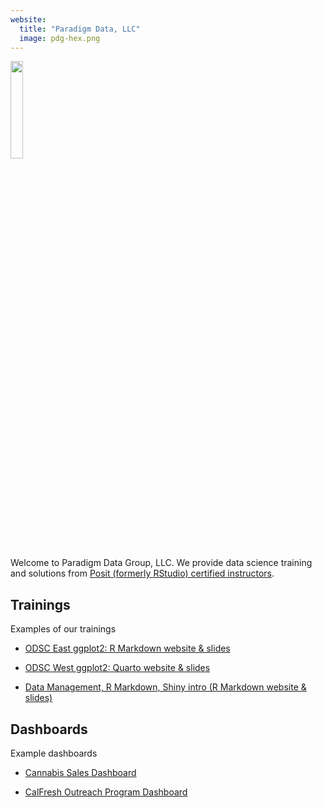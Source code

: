 ```yaml
---
website:
  title: "Paradigm Data, LLC"
  image: pdg-hex.png
---
```


![](img/pdg-hex.png){width=20%}

Welcome to Paradigm Data Group, LLC. We provide data science training and solutions from [Posit (formerly RStudio) certified instructors](https://education.rstudio.com/trainers/people/frigaard+martin/). 


## Trainings

Examples of our trainings

+ [ODSC East ggplot2: R Markdown website & slides](https://mjfrigaard.github.io/odsc-east-ggplot2-2022/)

+ [ODSC West ggplot2: Quarto website & slides](https://mjfrigaard.github.io/odsc-west-ggplot2-2022/)

+ [Data Management, R Markdown, Shiny intro (R Markdown website & slides)](https://mjfrigaard.github.io/ph-lacounty-r/)


## Dashboards

Example dashboards

- [Cannabis Sales Dashboard](https://paradigmdata.shinyapps.io/candash-wow-sales/)

- [CalFresh Outreach Program Dashboard](https://mjfrigaard.shinyapps.io/beta-cfo-chc-031/)